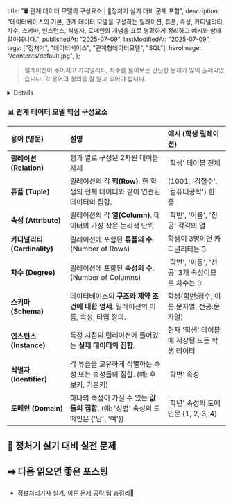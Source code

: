 
  title: "🛢️ 관계 데이터 모델의 구성요소 | 🚀정처기 실기 대비 문제 포함",
  description:
    "데이터베이스의 기본, 관계 데이터 모델을 구성하는 릴레이션, 튜플, 속성, 카디널리티, 차수, 스키마, 인스턴스, 식별자, 도메인의 개념을 표로 명확하게 정리하고 예시와 함께 알아봅니다.",
  publishedAt: "2025-07-09",
  lastModifiedAt: "2025-07-09",
  tags: ["정처기", "데이터베이스", "관계형데이터모델", "SQL"],
  heroImage: "/contents/default.jpg",
};

> 릴레이션이 주어지고 카디널리티, 차수를 물어보는 간단한 문제가 많이 출제되었습니다.
> 각 용어의 정의를 잘 알고 있어야 합니다.

<Details summary="🤔 관계 데이터 모델이란 무엇일까요?">

데이터베이스를 공부할 때 가장 먼저 만나는 개념이 바로 **관계 데이터 모델(Relational Data Model)** 입니다. 🗃️ 데이터를 **릴레이션(Relation)** 이라는 2차원 테이블 형태로 표현하는, 가장 널리 사용되는 데이터 모델이죠.

마치 엑셀 시트처럼 행(Row)과 열(Column)으로 구성된 표에 데이터를 저장하고 관리한다고 생각하면 이해하기 쉽습니다. 이러한 구조 덕분에 데이터를 직관적으로 이해하고, 정형화된 방법(SQL)으로 쉽게 다룰 수 있습니다.

</Details>

### 📊 관계 데이터 모델 핵심 구성요소

| 용어 (영문)                  | 설명                                                                                   | 예시 (학생 릴레이션)                             |
| :--------------------------- | :------------------------------------------------------------------------------------- | :----------------------------------------------- |
| **릴레이션 (Relation)**      | 행과 열로 구성된 2차원 테이블 자체                                                     | '학생' 테이블 전체                               |
| **튜플 (Tuple)**             | 릴레이션의 각 **행(Row)**. 한 학생의 전체 데이터와 같이 연관된 데이터의 집합.          | (1001, '김철수', '컴퓨터공학') 한 줄             |
| **속성 (Attribute)**         | 릴레이션의 각 **열(Column)**. 데이터의 가장 작은 논리적 단위.                          | '학번', '이름', '전공' 각각의 열                 |
| **카디널리티 (Cardinality)** | 릴레이션에 포함된 **튜플의 수**. (Number of Rows)                                      | 학생이 3명이면 카디널리티는 3                    |
| **차수 (Degree)**            | 릴레이션에 포함된 **속성의 수**. (Number of Columns)                                   | '학번', '이름', '전공' 3개 속성이므로 차수는 3   |
| **스키마 (Schema)**          | 데이터베이스의 **구조와 제약 조건에 대한 명세**. 릴레이션의 이름, 속성, 타입 정의.     | 학생(<u>학번</u>:정수, 이름:문자열, 전공:문자열) |
| **인스턴스 (Instance)**      | 특정 시점의 릴레이션에 들어있는 **실제 데이터의 집합**.                                | 현재 '학생' 테이블에 저장된 모든 학생 데이터     |
| **식별자 (Identifier)**      | 각 튜플을 고유하게 식별하는 속성 또는 속성들의 집합. (예: 후보키, 기본키)              | '학번' 속성                                      |
| **도메인 (Domain)**          | 하나의 속성이 가질 수 있는 **값들의 집합**. (예: '성별' 속성의 도메인은 \{'남', '여'}) | '학년' 속성의 도메인은 \{1, 2, 3, 4}             |

## 📝 정처기 실기 대비 실전 문제

<ProblemAnswer
  problem="관계 데이터 모델에서 하나의 릴레이션에 포함된 행(Row)의 수를 의미하는 용어는 무엇인가요?"
  correctAnswer="카디널리티"
/>

<ProblemAnswer
  problem="관계 데이터 모델에서 하나의 릴레이션에 포함된 열(Column)의 수를 의미하는 용어는 무엇인가요?"
  correctAnswer="차수"
/>

<ProblemAnswer
  problem="데이터베이스의 전체적인 구조와 제약 조건에 대한 명세를 기술한 것으로, 릴레이션의 이름, 각 속성의 이름과 타입, 그리고 속성 값의 제약 조건 등을 정의하는 것은 무엇인가요?"
  correctAnswer="스키마"
/>

<ProblemAnswer
  problem="하나의 속성이 취할 수 있는 모든 원자 값들의 집합을 무엇이라고 하나요?"
  correctAnswer="도메인"
/>

<ProblemAnswer
  problem="릴레이션의 한 행을 구성하는 속성들의 집합으로, 레코드와 같은 의미로 사용되는 용어는 무엇인가요?"
  correctAnswer="튜플"
/>

## ➡️ 다음 읽으면 좋은 포스팅

- [정보처리기사 실기, 이론 문제 공략 팁 총정리📝](/ko/blog/korean-information-processing-engineer-practical-exam-strategy)
